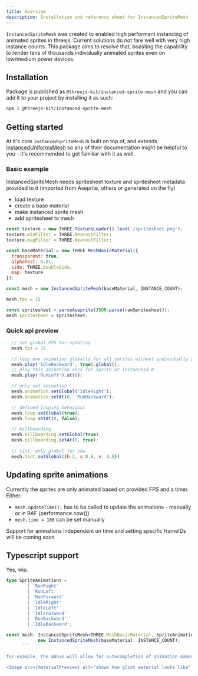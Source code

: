 ```yaml
---
title: Overview
description: Installation and reference sheet for InstancedSpriteMesh
---
```




`InstancedSpriteMesh` was created to enabled high performant instancing of animated sprites in threejs. Current solutions do not fare well with very high instance counts. This package aims to resolve that, boasting the capability to render tens of thousands individually animated sprites even on low/medium power devices.


## Installation

Package is published as `@threejs-kit/instanced-sprite-mesh` and you can add it to your project by installing it as such:

```bash
npm i @threejs-kit/instanced-sprite-mesh
```



## Getting started
At it's core `InstancedSpriteMesh` is built on top of, and extends [InstancedUniformsMesh](https://protectwise.github.io/troika/three-instanced-uniforms-mesh/) so any of their documentation might be helpful to you - it's recommended to get familiar with it as well.

### Basic example

InstancedSpriteMesh needs spritesheet texture and spritesheet metadata provided to it (imported from Aseprite, others or generated on the fly)

- load texture
- create a base material
- make instanced sprite mesh
- add spritesheet to mesh

```js
const texture = new THREE.TextureLoader().load('/spritesheet.png');
texture.minFilter = THREE.NearestFilter;
texture.magFilter = THREE.NearestFilter;

const baseMaterial = new THREE.MeshBasicMaterial({
  transparent: true,
  alphaTest: 0.01,
  side: THREE.DoubleSide,
  map: texture
});

const mesh = new InstancedSpriteMesh(baseMaterial, INSTANCE_COUNT);

mesh.fps = 15

const spritesheet = parseAseprite(JSON.parse(rawSpritesheet));
mesh.spritesheet = spritesheet;
```

### Quick api preview


```js
  // set global FPS for updating
  mesh.fps = 15

  // loop one animation globally for all sprites without indivudually set animation
  mesh.play('IdleBackward', true).global();
  // play this animation once for sprite at instanceId 0
  mesh.play('RunLeft').at(0);

  // only set animation
  mesh.animation.setGlobal('IdleRight');
  mesh.animation.setAt(0, 'RunBackward');

  // defined looping behaviour
  mesh.loop.setGlobal(true);
  mesh.loop.setAt(0, false);

  // billboarding
  mesh.billboarding.setGlobal(true);
  mesh.billboarding.setAt(0, true);
  
  // tint, only global for now
  mesh.tint.setGlobal({h:2, s:0.8, v: 0.8})
  ```

## Updating sprite animations

Currently the sprites are only animated based on provided FPS and a timer. Either: 

- `mesh.updateTime();` has to be called to update the animations - manually or in RAF (performance.now())
- `mesh.time = 100` can be set manually



Support for animations independent on time and setting specific frameIDs will be coming soon


## Typescript support
Yes, wip.





```ts
type SpriteAnimations =
		| 'RunRight'
		| 'RunLeft'
		| 'RunForward'
		| 'IdleRight'
		| 'IdleLeft'
		| 'IdleForward'
		| 'RunBackward'
		| 'IdleBackward';

const mesh: InstancedSpriteMesh<THREE.MeshBasicMaterial, SpriteAnimations> =
			new InstancedSpriteMesh(baseMaterial, INSTANCE_COUNT);
      ```

for example, the above will allow for autocompletion of animation names

<Image src={materialPreview} alt="shows how glint material looks like" />
